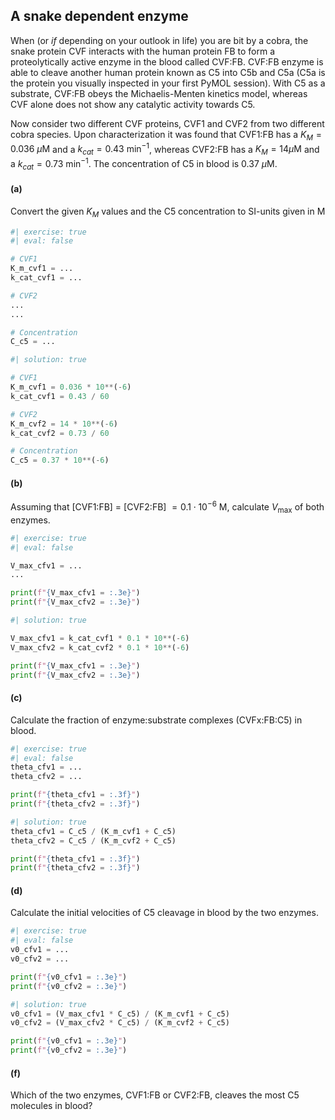 ## A snake dependent enzyme 

When (or *if* depending on your outlook in life) you are bit by a cobra, the snake protein CVF interacts with the human protein FB to form a
proteolytically active enzyme in the blood called CVF:FB. CVF:FB enzyme is able to cleave another human
protein known as C5 into C5b and C5a (C5a is the protein you visually inspected in your first PyMOL session).
With C5 as a substrate, CVF:FB obeys the Michaelis-Menten kinetics model, whereas CVF alone does not show
any catalytic activity towards C5.

Now consider two different CVF proteins, CVF1 and CVF2 from two different cobra species. Upon
characterization it was found that CVF1:FB has a $K_M = 0.036 \ \mu\text{M}$ and a $k_{cat} = 0.43 \ \mathrm{min}^{-1}$, whereas CVF2:FB has a $K_M = 14 \mu\mathrm{M}$ and a $k_{cat} = 0.73 \ \mathrm{min}^{-1}$. The concentration of C5 in blood is $0.37 \ \mu\mathrm{M}$.

#### (a)

Convert the given $K_M$ values and the C5 concentration to SI-units given in $\mathrm{M}$

```python
#| exercise: true
#| eval: false

# CVF1
K_m_cvf1 = ...
k_cat_cvf1 = ...

# CVF2
...
...

# Concentration
C_c5 = ...
```

```python
#| solution: true

# CVF1
K_m_cvf1 = 0.036 * 10**(-6)
k_cat_cvf1 = 0.43 / 60

# CVF2
K_m_cvf2 = 14 * 10**(-6)
k_cat_cvf2 = 0.73 / 60

# Concentration
C_c5 = 0.37 * 10**(-6)
```


#### (b)

Assuming that [CVF1:FB] $=$ [CVF2:FB] $= 0.1\cdot 10^{-6} \ \mathrm{M}$, calculate $V_\mathrm{max}$ of both enzymes.

```python
#| exercise: true
#| eval: false

V_max_cfv1 = ...
...

print(f"{V_max_cfv1 = :.3e}")
print(f"{V_max_cfv2 = :.3e}")
```

```python
#| solution: true

V_max_cfv1 = k_cat_cvf1 * 0.1 * 10**(-6)
V_max_cfv2 = k_cat_cvf2 * 0.1 * 10**(-6)

print(f"{V_max_cfv1 = :.3e}")
print(f"{V_max_cfv2 = :.3e}")
```

#### (c)

Calculate the fraction of enzyme:substrate complexes (CVFx:FB:C5) in blood.

```python
#| exercise: true
#| eval: false
theta_cfv1 = ...
theta_cfv2 = ...

print(f"{theta_cfv1 = :.3f}")
print(f"{theta_cfv2 = :.3f}")
```

```python
#| solution: true
theta_cfv1 = C_c5 / (K_m_cvf1 + C_c5)
theta_cfv2 = C_c5 / (K_m_cvf2 + C_c5)

print(f"{theta_cfv1 = :.3f}")
print(f"{theta_cfv2 = :.3f}")
```

#### (d)
 
Calculate the initial velocities of C5 cleavage in blood by the two enzymes.

```python
#| exercise: true
#| eval: false
v0_cfv1 = ...
v0_cfv2 = ...

print(f"{v0_cfv1 = :.3e}")
print(f"{v0_cfv2 = :.3e}")
```

```python
#| solution: true
v0_cfv1 = (V_max_cfv1 * C_c5) / (K_m_cvf1 + C_c5)
v0_cfv2 = (V_max_cfv2 * C_c5) / (K_m_cvf2 + C_c5)

print(f"{v0_cfv1 = :.3e}")
print(f"{v0_cfv2 = :.3e}")
```

#### (f)

Which of the two enzymes, CVF1:FB or CVF2:FB, cleaves the most C5 molecules in blood?